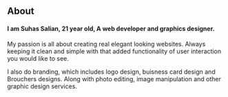 ## About

#### I am Suhas Salian, 21  year old, A web developer and graphics designer.

My passion is all about creating real elegant looking websites. Always keeping it clean and simple with that added functionality of user interaction you would like to see.

I also do branding, which includes logo design, buisness card design and Brouchers designs. Along with photo editing, image manipulation and other graphic design services.
